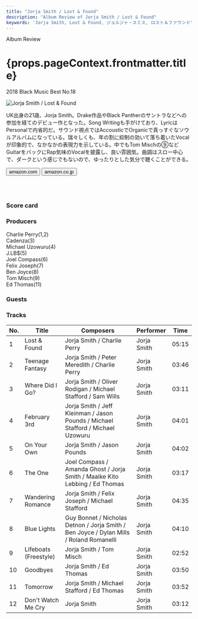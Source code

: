 ```yaml
---
title: "Jorja Smith / Lost & Found"
description: "Album Review of Jorja Smith / Lost & Found"
keywords: 'Jorja Smith, Lost & Found, ジョルジャ・スミス, ロスト＆ファウンド'
---
```




<p className="largeP">Album Review</p>
<h1 className="h1--no--margin">{props.pageContext.frontmatter.title}</h1>
<p className="largeP"><Link to="/best50/2018/">2018 Black Music Best No.18</Link></p>

<Row  className="image-card-group">
	<Column colMd={"3"} colLg={"4"} noGutterMdLeft="">
       <ImageCard>

![Jorja Smith / Lost & Found](../../images/cd/jorjasmith1L.jpg) 

</ImageCard>
	</Column>
	<Column colMd={"4"} colLg={"8"} noGutterMdLeft="">
	<p>
	UK出身の21歳、Jorja Smith。Drake作品やBlack Pantherのサントラなどへの参加を経てのデビュー作となった。Song Writingも手がけており、LyricはPersonalで内省的だ。サウンド視点ではAccousticでOrganicで真っすぐなソウルアルバムになっている。瑞々しくも、年の割に抑制の効いて落ち着いたVocalが印象的で、なかなかの表現力を示している。中でもTom Mischの⑨などGuitarをバックにRap気味のVocalを披露し、良い雰囲気。曲調はスロー中心で、ダークという感じでもないので、ゆったりとした気分で聴くことができる。
	</p>
	<div>
	  <Button href="https://amzn.to/2AaiAl8" kind="primary" size="small" renderIcon={ArrowUpRight24}>
      amazon.com
    </Button>
    <Button href="https://amzn.to/31sE5sD" kind="secondary" size="small" renderIcon={ArrowUpRight24}>
      amazon.co.jp
    </Button>
	</div>
	<a style="display:inline-block;overflow:hidden;background:url(https://linkmaker.itunes.apple.com/ja-jp/lockup.svg?releaseDate=2018-06-08&kind=album&bubble=apple_music&style=mono-black) no-repeat;width:180px;height:45px;" href="https://geo.music.apple.com/jp/album/lost-found/1373567754?mt=1&app=music&ls=1&at=11lcug"></a>
	<a style="display:inline-block;overflow:hidden;background:url(https://linkmaker.itunes.apple.com/ja-jp/badge-lrg.svg?releaseDate=2018-06-08&kind=album&bubble=itunes_music) no-repeat;width:140px;height:45px;" href="https://geo.music.apple.com/jp/album/lost-found/1373567754?app=itunes&at=11lcug"></a>
	</Column>
</Row>
<Row >
	<Column colMd={"4"} colLg={"4"} noGutterMdLeft="">
<div>
    <h3>Score card</h3>
	<SliderJS1 value="5" />
    <SliderJS2 value="2" />
	<SliderJS3 value="1" />
    <SliderJS4 value="9" />
</div>
</Column>
<Column colMd={"8"} colLg={"8"} noGutterMdLeft="">
<div>
<h3>Producers</h3>
<p>
Charlie Perry(1,2)
<br/>Cadenza(3)
<br/>Michael Uzowuru(4)
<br/>J.LB$(5)
<br/>Joel Compass(6)
<br/>Felix Joseph(7)
<br/>Ben Joyce(8)
<br/>Tom Misch(9)
<br/>Ed Thomas(11)
</p>
<h3>Guests</h3>
<p>
</p>
</div>
</Column>
</Row>

<h3>Tracks</h3>

| No. |	 Title                |	 Composers                                                                             	| Performer   |	 Time |
| --- |	--------------------- | --------------------------------------------------------------------------------------- | ----------- |	----- |
| 1	  |	Lost & Found          | Jorja Smith / Charlie Perry                                                            	| Jorja Smith |	05:15 |
| 2	  |	Teenage Fantasy       | Jorja Smith / Peter Meredith / Charlie Perry                                           	| Jorja Smith |	03:46 |
| 3	  |	Where Did I Go?       | Jorja Smith / Oliver Rodigan / Michael Stafford / Sam Wills                            	| Jorja Smith |	03:11 |
| 4	  |	February 3rd          | Jorja Smith / Jeff Kleinman / Jason Pounds / Michael Stafford / Michael Uzowuru        	| Jorja Smith |	04:01 |
| 5	  |	On Your Own           | Jorja Smith / Jason Pounds                                                             	| Jorja Smith |	04:02 |
| 6	  |	The One               | Joel Compass / Amanda Ghost / Jorja Smith / Maaike Kito Lebbing / Ed Thomas            	| Jorja Smith |	03:17 |
| 7	  |	Wandering Romance     | Jorja Smith / Felix Joseph / Michael Stafford                                          	| Jorja Smith |	04:35 |
| 8	  |	Blue Lights           | Guy Bonnet / Nicholas Detnon / Jorja Smith / Ben Joyce / Dylan Mills / Roland Romanelli	| Jorja Smith |	04:10 |
| 9	  |	Lifeboats (Freestyle) | Jorja Smith / Tom Misch                                                                	| Jorja Smith |	02:52 |
| 10  |	Goodbyes              | Jorja Smith / Ed Thomas                                                                	| Jorja Smith |	03:50 |
| 11  |	Tomorrow              | Jorja Smith / Michael Stafford / Ed Thomas                                             	| Jorja Smith |	03:52 |
| 12  |	Don't Watch Me Cry    | Jorja Smith                                                                            	| Jorja Smith |	03:12 |
